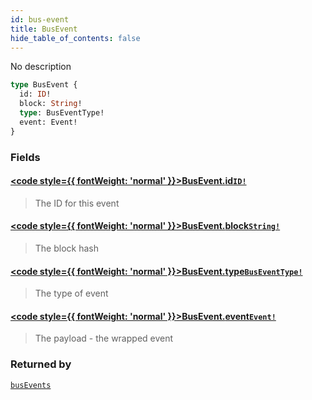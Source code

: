 ```yaml
---
id: bus-event
title: BusEvent
hide_table_of_contents: false
---
```








No description

```graphql
type BusEvent {
  id: ID!
  block: String!
  type: BusEventType!
  event: Event!
}
```


### Fields

#### [<code style={{ fontWeight: 'normal' }}>BusEvent.<b>id</b></code>](#)<Bullet />[`ID!`](/testnet/api/graphql/scalars/id) <Badge class="secondary" text="non-null"/> <Badge class="secondary" text="scalar"/>
> The ID for this event
> 

#### [<code style={{ fontWeight: 'normal' }}>BusEvent.<b>block</b></code>](#)<Bullet />[`String!`](/testnet/api/graphql/scalars/string) <Badge class="secondary" text="non-null"/> <Badge class="secondary" text="scalar"/>
> The block hash
> 

#### [<code style={{ fontWeight: 'normal' }}>BusEvent.<b>type</b></code>](#)<Bullet />[`BusEventType!`](/testnet/api/graphql/enums/bus-event-type) <Badge class="secondary" text="non-null"/> <Badge class="secondary" text="enum"/>
> The type of event
> 

#### [<code style={{ fontWeight: 'normal' }}>BusEvent.<b>event</b></code>](#)<Bullet />[`Event!`](/testnet/api/graphql/unions/event) <Badge class="secondary" text="non-null"/> <Badge class="secondary" text="union"/>
> The payload - the wrapped event
> 



### Returned by

[`busEvents`](/testnet/api/graphql/subscriptions/bus-events)  <Badge class="secondary" text="subscription"/>



